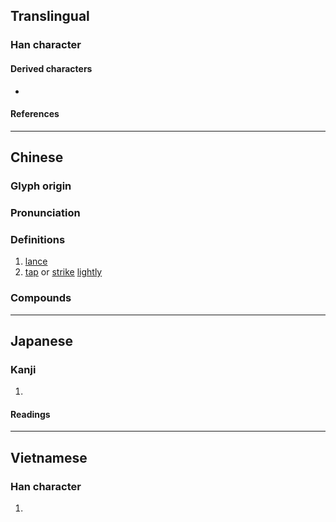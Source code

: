 {{also|戞}}
{{character info}}
{{character info|0x2F8B3}}
==Translingual==

===Han character===
{{Han char|rn=62|rad=戈|as=07|sn=11|four=10503|canj=MUI|ids=⿱𦣻戈}}

====Derived characters====
* {{l|mul|[[𢧖]], [[嘎]], [[𢟟]], [[𣼸]], [[𬫿]], [[𬲚]]([[𬳎]]), [[𦸘]]}}

====References====
{{Han ref|kx=0413.040|dkj=11598|dj=0755.300|hdz=21406.070|uh=621B}}
{{Han ref|uh=2F8B3}}

----

==Chinese==
{{zh-forms}}

===Glyph origin===
{{Han etym}}

===Pronunciation===
{{zh-pron
|m=jiá
|m-s=
|c=aat3,gaat3
|c-t=
|g=
|h=pfs=
|j=
|mb=
|md=
|mn=
|mn-t=
|w=
|x=
|mc=y
|oc=y
|ma=
|cat=n,v
}}

===Definitions===
{{zh-hanzi}}

# [[lance]]
# [[tap]] or [[strike]] [[lightly]]

===Compounds===
{{zh-der|戛玉鏘金|敲冰戛玉|摩戛|戛玉敲冰|戛然而止|戛戛|戛然|戛玉敲金|戛雲}}

----

==Japanese==

===Kanji===
{{ja-kanji|grade=|rs=戈07}}

# {{rfdef|ja|sort=戈07}}

====Readings====
{{ja-readings
|goon=けち
|kanon=かつ
|kun=ほこ
}}

----

==Vietnamese==

===Han character===
{{vi-readings|rs=戈07|reading=giát}}

# {{rfdef|vi|sort=戈07}}